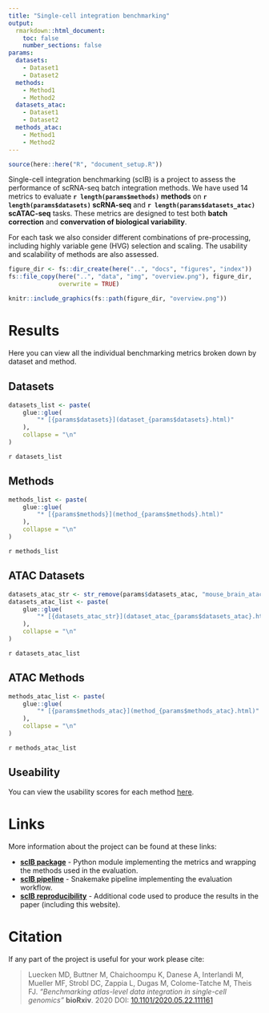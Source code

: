 ```yaml
---
title: "Single-cell integration benchmarking"
output:
  rmarkdown::html_document:
    toc: false
    number_sections: false
params:
  datasets:
    - Dataset1
    - Dataset2
  methods:
    - Method1
    - Method2
  datasets_atac:
    - Dataset1
    - Dataset2
  methods_atac:
    - Method1
    - Method2
---
```


```r
source(here::here("R", "document_setup.R"))
```

Single-cell integration benchmarking (scIB) is a project to assess the performance of scRNA-seq batch integration methods.
We have used 14 metrics to evaluate **`r length(params$methods)` methods** on **`r length(params$datasets)` scRNA-seq** and **`r length(params$datasets_atac)` scATAC-seq** tasks.
These metrics are designed to test both **batch correction** and **convervation of biological variability**.

For each task we also consider different combinations of pre-processing, including highly variable gene (HVG) selection and scaling.
The usability and scalability of methods are also assessed.

```r
figure_dir <- fs::dir_create(here("..", "docs", "figures", "index"))
fs::file_copy(here("..", "data", "img", "overview.png"), figure_dir,
              overwrite = TRUE)

knitr::include_graphics(fs::path(figure_dir, "overview.png"))
```

# Results

Here you can view all the individual benchmarking metrics broken down by dataset and method.

<div class = "row">
<div class = "col-sm-6 col-md-3">

## Datasets

```r
datasets_list <- paste(
    glue::glue(
        "* [{params$datasets}](dataset_{params$datasets}.html)"
    ),
    collapse = "\n"
)
```

`r datasets_list`

</div>

<div class = "col-sm-6 col-md-3">

## Methods

```r
methods_list <- paste(
    glue::glue(
        "* [{params$methods}](method_{params$methods}.html)"
    ),
    collapse = "\n"
)
```

`r methods_list`

</div>

<div class = "col-sm-6 col-md-3">

## ATAC Datasets

```r
datasets_atac_str <- str_remove(params$datasets_atac, "mouse_brain_atac_")
datasets_atac_list <- paste(
    glue::glue(
        "* [{datasets_atac_str}](dataset_atac_{params$datasets_atac}.html)"
    ),
    collapse = "\n"
)
```

`r datasets_atac_list`

</div>

<div class = "col-sm-6 col-md-3">

## ATAC Methods

```r
methods_atac_list <- paste(
    glue::glue(
        "* [{params$methods_atac}](method_{params$methods_atac}.html)"
    ),
    collapse = "\n"
)
```

`r methods_atac_list`

</div>
</div>

## Useability

You can view the usability scores for each method [here](usability.html).

# Links

More information about the project can be found at these links:

* **[scIB package][scIB-github]** - Python module implementing the metrics and wrapping the methods used in the evaluation.
* **[scIB pipeline][scIB-pipe-github]** - Snakemake pipeline implementing the evaluation workflow.
* **[scIB reproducibility][scIB-repro-github]** - Additional code used to produce the results in the paper (including this website).

# Citation

If any part of the project is useful for your work please cite:

> Luecken MD, Buttner M, Chaichoompu K, Danese A, Interlandi M, Mueller MF, Strobl DC, Zappia L, Dugas M, Colome-Tatche M, Theis FJ.
> _"Benchmarking atlas-level data integration in single-cell genomics"_
> **bioRxiv**. 2020
> DOI: [10.1101/2020.05.22.111161][preprint]

[scIB-github]: https://github.com/theislab/scib "scIB package GitHub repository"
[scIB-pipe-github]: https://github.com/theislab/scib-pipeline "scIB pipeline GitHub repository"
[scIB-repro-github]: https://github.com/theislab/scib-reproducibility "scIB reproducibility GitHub repository"
[preprint]: https://doi.org/10.1101/2020.05.22.111161 "scIB preprint"
